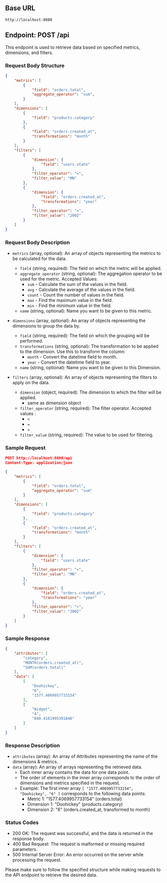 ## Base URL
```
http://localhost:8080
```

## Endpoint: POST /api
This endpoint is used to retrieve data based on specified metrics, dimensions, and filters.

### Request Body Structure
```json
{
    "metrics": [
        {
            "field": "orders.total",
            "aggregate_operator": "sum",
        }
    ],
    "dimensions": [
        {
            "field": "products.category"
        },
        {
            "field": "orders.created_at",
            "transformations": "month"
        }
    ],
    "filters": [
        {
            "dimension": {
                "field": "users.state"
            },
            "filter_operator": "=",
            "filter_value": "MN"
        },
        {
            "dimension": {
                "field": "orders.created_at",
                "transformations": "year"
            },
            "filter_operator": ">",
            "filter_value": "2002"
        }
    ]
}
```

### Request Body Description
- `metrics` (array, optional): An array of objects representing the metrics to be calculated for the data.
  - `field` (string, required): The field on which the metric will be applied.
  - `aggregate_operator` (string, optional): The aggregation operator to be used for the metric. Accepted Values:
    - `sum` - Calculate the sum of the values in the field.
    - `avg` - Calculate the average of the values in the field.
    - `count` - Count the number of values in the field.
    - `max` - Find the maximum value in the field.
    - `min` - Find the minimum value in the field.
  - `name` (string, optional): Name you want to be given to this metric.

- `dimensions` (array, optional): An array of objects representing the dimensions to group the data by.
  - `field` (string, required): The field on which the grouping will be performed.
  - `transformations` (string, optional): The transformation to be applied to the dimension. Use this to transform the column:
    - `month` - Convert the datetime field to month.
    - `year` - Convert the datetime field to year.
  - `name` (string, optional): Name you want to be given to this Dimension.

- `filters` (array, optional): An array of objects representing the filters to apply on the data.
  - `dimension` (object, required): The dimension to which the filter will be applied.
    - same as dimension object
  - `filter_operator` (string, required): The filter operator. Accepted values : 
    - `<`
    - `=` 
    - `>`
  - `filter_value` (string, required): The value to be used for filtering.

### Sample Request
```json
POST http://localhost:8080/api
Content-Type: application/json

{
    "metrics": [
        {
            "field": "orders.total",
            "aggregate_operator": "sum"
        }
    ],
    "dimensions": [
        {
            "field": "products.category"
        },
        {
            "field": "orders.created_at",
            "transformations": "month"
        }
    ],
    "filters": [
        {
            "dimension": {
                "field": "users.state"
            },
            "filter_operator": "=",
            "filter_value": "MN"
        },
        {
            "dimension": {
                "field": "orders.created_at",
                "transformations": "year"
            },
            "filter_operator": ">",
            "filter_value": "2002"
        }
    ]
}
```

### Sample Response
```json
{
    "attributes": [
        "category",
        "MONTH(orders.created_at)",
        "SUM(orders.total)"
    ],
    "data": [
        [
            "Doohickey",
            "6",
            "1577.4069957733154"
        ],
        [
            "Widget",
            "4",
            "840.4181995391846"
        ]
    ]
}
```

### Response Description
- `attributes` (array): An array of Attributes representing the name of the dimensions & metrics.
- `data` (array): An array of arrays representing the retrieved data.
  - Each inner array contains the data for one data point.
  - The order of elements in the inner array corresponds to the order of dimensions and metrics specified in the request.
  - Example: The first inner array `[ "1577.4069957733154", "Doohickey", "6" ]` corresponds to the following data points:
    - Metric 1: "1577.4069957733154" (orders.total)
    - Dimension 1: "Doohickey" (products.category)
    - Dimension 2: "6" (orders.created_at, transformed to month)

### Status Codes
- 200 OK: The request was successful, and the data is returned in the response body.
- 400 Bad Request: The request is malformed or missing required parameters.
- 500 Internal Server Error: An error occurred on the server while processing the request.

Please make sure to follow the specified structure while making requests to the API endpoint to retrieve the desired data.